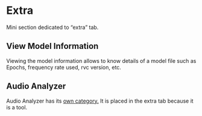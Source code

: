 # Extra
Mini section dedicated to “extra” tab.

## View Model Information

Viewing the model information allows to know details of a model file such as Epochs, frequency rate used, rvc version, etc.

## Audio Analyzer 

Audio Analyzer has its [own category.](getting-started/audio-analizer) It is placed in the extra tab because it is a tool.
